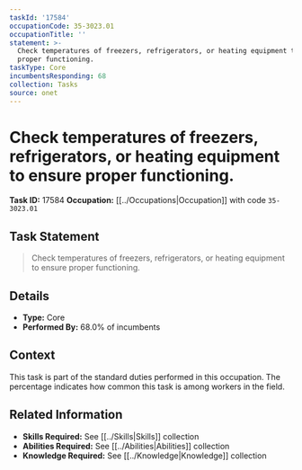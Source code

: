 ```yaml
---
taskId: '17584'
occupationCode: 35-3023.01
occupationTitle: ''
statement: >-
  Check temperatures of freezers, refrigerators, or heating equipment to ensure
  proper functioning.
taskType: Core
incumbentsResponding: 68
collection: Tasks
source: onet
---
```

# Check temperatures of freezers, refrigerators, or heating equipment to ensure proper functioning.

**Task ID:** 17584
**Occupation:** [[../Occupations|Occupation]] with code `35-3023.01`

## Task Statement

> Check temperatures of freezers, refrigerators, or heating equipment to ensure proper functioning.

## Details

- **Type:** Core
- **Performed By:** 68.0% of incumbents

## Context

This task is part of the standard duties performed in this occupation. The percentage indicates how common this task is among workers in the field.

## Related Information

- **Skills Required:** See [[../Skills|Skills]] collection
- **Abilities Required:** See [[../Abilities|Abilities]] collection
- **Knowledge Required:** See [[../Knowledge|Knowledge]] collection
